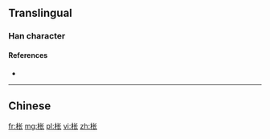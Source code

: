 {{also|棖}}
==Translingual==

===Han character===
{{Han char|rn=75|rad=木|as=04|sn=8|four=|canj=木心人 (DPO)|ids=⿰[[木]][[长]]}}

====References====
* {{Han ref|kx=0517.011|hdz=21171.020|uh=67A8|ud=26536}}

----

==Chinese==
{{zh-see|棖}}

[[fr:枨]]
[[mg:枨]]
[[pl:枨]]
[[vi:枨]]
[[zh:枨]]